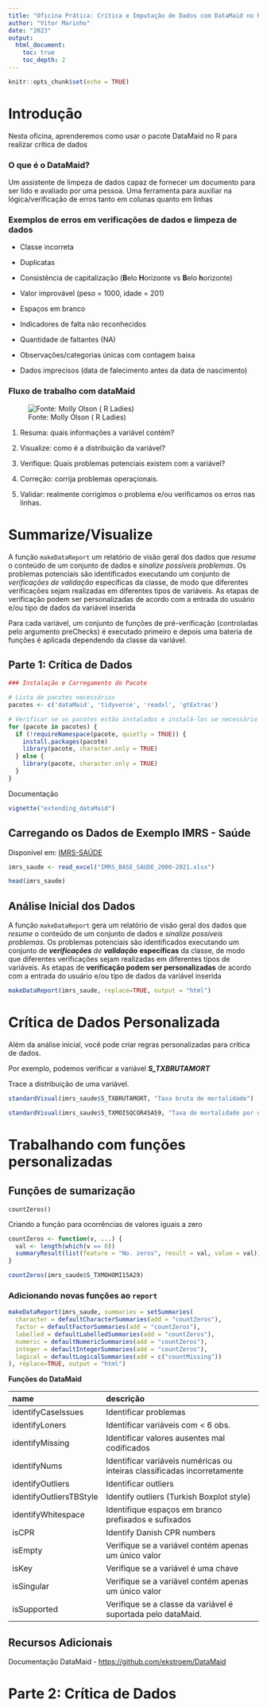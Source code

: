 ```yaml
---
title: "Oficina Prática: Crítica e Imputação de Dados com DataMaid no R"
author: "Vitor Marinho"
date: "2023"
output: 
  html_document:
    toc: true
    toc_depth: 2
---
```


```r
knitr::opts_chunk$set(echo = TRUE)
```

# Introdução

Nesta oficina, aprenderemos como usar o pacote DataMaid no R para realizar crítica de dados

### O que é o DataMaid?

Um assistente de limpeza de dados capaz de fornecer um documento para ser lido e avaliado por uma pessoa. Uma ferramenta para auxiliar na lógica/verificação de erros tanto em colunas quanto em linhas

### Exemplos de erros em verificações de dados e limpeza de dados

-   Classe incorreta

-   Duplicatas

-   Consistência de capitalização (**B**elo **H**orizonte vs **B**elo **h**orizonte)

-   Valor improvável (peso = 1000, idade = 201)

-   Espaços em branco

-   Indicadores de falta não reconhecidos

-   Quantidade de faltantes (NA)

-   Observações/categorias únicas com contagem baixa

-   Dados imprecisos (data de falecimento antes da data de nascimento)

### Fluxo de trabalho com dataMaid

![Fonte: Molly Olson ( R Ladies)](download.png)

1.  Resuma: quais informações a variável contém?

2.  Visualize: como é a distribuição da variável?

3.  Verifique: Quais problemas potenciais existem com a variável?

4.  Correção: corrija problemas operaçionais.

5.  Validar: realmente corrigimos o problema e/ou verificamos os erros nas linhas.

# **Summarize/Visualize**

A função `makeDataReport` um relatório de visão geral dos dados que *resume* o conteúdo de um conjunto de dados e *sinalize possíveis problemas*. Os problemas potenciais são identificados executando um conjunto de *verificações de validação* específicas da classe, de modo que diferentes verificações sejam realizadas em diferentes tipos de variáveis. As etapas de verificação podem ser personalizadas de acordo com a entrada do usuário e/ou tipo de dados da variável inserida

Para cada variável, um conjunto de funções de pré-verificação (controladas pelo argumento preChecks) é executado primeiro e depois uma bateria de funções é aplicada dependendo da classe da variável.

## Parte 1: Crítica de Dados

```r


### Instalação e Carregamento do Pacote

# Lista de pacotes necessários
pacotes <- c('dataMaid', 'tidyverse', 'readxl', 'gtExtras')

# Verificar se os pacotes estão instalados e instalá-los se necessário
for (pacote in pacotes) {
  if (!requireNamespace(pacote, quietly = TRUE)) {
    install.packages(pacote)
    library(pacote, character.only = TRUE)
  } else {
    library(pacote, character.only = TRUE)
  }
}
```

Documentação

```r
vignette("extending_dataMaid")
```

## Carregando os Dados de Exemplo IMRS - Saúde

Disponível em: [IMRS-SAÚDE](https://docs.google.com/spreadsheets/d/1e8eTy8gwlWFLV8zzEPEB56WR0TkJ5i1u/edit?usp=sharing&ouid=114631608050578367156&rtpof=true&sd=true){.uri}

```r
imrs_saude <- read_excel("IMRS_BASE_SAUDE_2000-2021.xlsx")

head(imrs_saude)
```

## Análise Inicial dos Dados

A função `makeDataReport` gera um relatório de visão geral dos dados que *resume* o conteúdo de um conjunto de dados e *sinalize possíveis problemas*. Os problemas potenciais são identificados executando um conjunto de ***verificações** de **validação*** **específicas** da classe, de modo que diferentes verificações sejam realizadas em diferentes tipos de variáveis. As etapas de **verificação podem ser personalizadas** de acordo com a entrada do usuário e/ou tipo de dados da variável inserida

```r

makeDataReport(imrs_saude, replace=TRUE, output = "html")
```

# Crítica de Dados Personalizada

Além da análise inicial, você pode criar regras personalizadas para crítica de dados.

Por exemplo, podemos verificar a variável ***S_TXBRUTAMORT***

Trace a distribuição de uma variável.

```r


standardVisual(imrs_saude$S_TXBRUTAMORT, "Taxa bruta de mortalidade")
```

```r

standardVisual(imrs_saude$S_TXMOISQCOR45A59, "Taxa de mortalidade por doenças isquêmicas do coração na população de 45 a 59 anos")
```

# Trabalhando com funções personalizadas

## Funções de sumarização

`countZeros()`

Criando a função para ocorrências de valores iguais a zero

```r

countZeros <- function(v, ...) {
  val <- length(which(v == 0))
  summaryResult(list(feature = "No. zeros", result = val, value = val))
}


```

```r
countZeros(imrs_saude$S_TXMOHOMI15A29)

```

### Adicionando novas funções ao `report`

```r
makeDataReport(imrs_saude, summaries = setSummaries(
  character = defaultCharacterSummaries(add = "countZeros"),
  factor = defaultFactorSummaries(add = "countZeros"),
  labelled = defaultLabelledSummaries(add = "countZeros"),
  numeric = defaultNumericSummaries(add = "countZeros"),  
  integer = defaultIntegerSummaries(add = "countZeros"),
  logical = defaultLogicalSummaries(add = c("countMissing"))
), replace=TRUE, output = "html")

```

**Funções do DataMaid**

| name                    | descrição                                                                |
|:------------------------|:-------------------------------------------------------------------------|
| identifyCaseIssues      | Identificar problemas                                                    |
| identifyLoners          | Identificar variáveis com \< 6 obs.                                      |
| identifyMissing         | Identificar valores ausentes mal codificados                             |
| identifyNums            | Identificar variáveis numéricas ou inteiras classificadas incorretamente |
| identifyOutliers        | Identificar outliers                                                     |
| identifyOutliersTBStyle | Identify outliers (Turkish Boxplot style)                                |
| identifyWhitespace      | Identifique espaços em branco prefixados e sufixados                     |
| isCPR                   | Identify Danish CPR numbers                                              |
| isEmpty                 | Verifique se a variável contém apenas um único valor                     |
| isKey                   | Verifique se a variável é uma chave                                      |
| isSingular              | Verifique se a variável contém apenas um único valor                     |
| isSupported             | Verifique se a classe da variável é suportada pelo dataMaid.             |

## Recursos Adicionais

Documentação DataMaid - <https://github.com/ekstroem/DataMaid>

# Parte 2: Crítica de Dados

